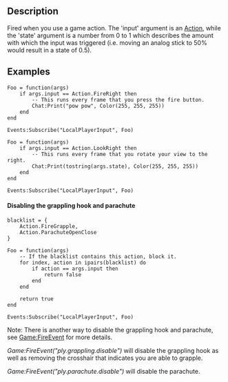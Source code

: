 {{Lua/Event|
  arguments = [[Lua/Client/Action|Action]] input, number state|
  return = Return false to block the action.
}}

==Description==

Fired when you use a game action. The 'input' argument is an [[Lua/Client/Action|Action]], while the 'state' argument is a number from 0 to 1 which describes the amount with which the input was triggered (i.e. moving an analog stick to 50% would result in a state of 0.5).

==Examples==

<syntaxhighlight>
Foo = function(args)
	if args.input == Action.FireRight then
		-- This runs every frame that you press the fire button.
		Chat:Print("pow pow", Color(255, 255, 255))
	end
end

Events:Subscribe("LocalPlayerInput", Foo)
</syntaxhighlight>

<syntaxhighlight>
Foo = function(args)
	if args.input == Action.LookRight then
		-- This runs every frame that you rotate your view to the right.
		Chat:Print(tostring(args.state), Color(255, 255, 255))
	end
end

Events:Subscribe("LocalPlayerInput", Foo)
</syntaxhighlight>

====Disabling the grappling hook and parachute====

<syntaxhighlight>
blacklist = {
	Action.FireGrapple,
	Action.ParachuteOpenClose
}

Foo = function(args)
	-- If the blacklist contains this action, block it.
	for index, action in ipairs(blacklist) do
		if action == args.input then
			return false
		end
	end
	
	return true
end

Events:Subscribe("LocalPlayerInput", Foo)
</syntaxhighlight>

Note: There is another way to disable the grappling hook and parachute, see [[Lua/Client/Game/Functions/FireEvent|Game:FireEvent]] for more details.

''Game:FireEvent("ply.grappling.disable")'' will disable the grappling hook as well as removing the crosshair that indicates you are able to grapple.

''Game:FireEvent("ply.parachute.disable")'' will disable the parachute.